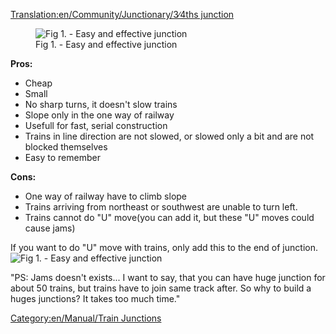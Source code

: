 [[Translation:en/Community/Junctionary/3∕4ths junction]]
{{en/Community/Junctionary/Navigation}}

[[File:en/Easy prejezd.jpeg|center|frame|Fig 1. - Easy and effective junction]]

'''Pros:'''
*Cheap
*Small
*No sharp turns, it doesn't slow trains
*Slope only in the one way of railway
*Usefull for fast, serial construction
*Trains in line direction are not slowed, or slowed only a bit and are not blocked themselves
*Easy to remember

'''Cons:'''
*One way of railway have to climb slope
*Trains arriving from northeast or southwest are unable to turn left.
*Trains cannot do "U" move(you can add it, but these "U" moves could cause jams)

If you want to do "U" move with trains, only add this to the end of junction.
[[File:en/Obraceni vlaku.jpeg|center|frame|Fig 1. - Easy and effective junction]]

"PS: Jams doesn't exists... I want to say, that you can have huge junction for about 50 trains, but trains have to join same track after. So why to build a huges junctions? It takes too much time."

[[Category:en/Manual/Train Junctions]]